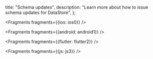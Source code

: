   title: "Schema updates",
  description: "Learn more about how to issue schema updates for DataStore",
};


<Fragments fragments={{ios: ios0}} />


<Fragments fragments={{android: android1}} />


<Fragments fragments={{flutter: flutter2}} />


<Fragments fragments={{js: js3}} />